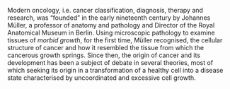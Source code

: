 Modern oncology, i.e. cancer classification, diagnosis, therapy and research, was "founded" in the early nineteenth century by Johannes Müller, a professor of anatomy and pathology and Director of the Royal Anatomical Museum in Berlin. Using microscopic pathology to examine tissues of *morbid growth*, for the first time, Müller recognised, the cellular structure of cancer and how it resembled the tissue from which the cancerous growth springs. Since then, the origin of cancer and its development has been a subject of debate in several theories, most of which seeking its origin in a transformation of a healthy cell into a disease state characterised by uncoordinated and excessive cell growth.
